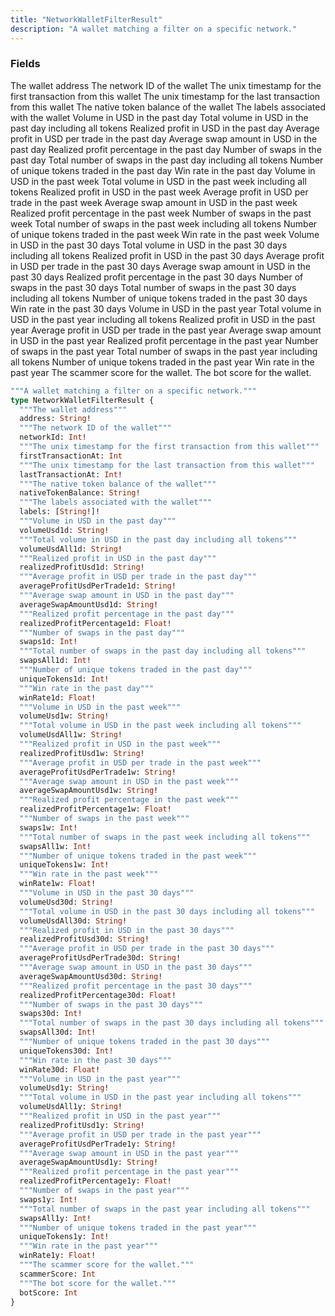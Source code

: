 ```yaml
---
title: "NetworkWalletFilterResult"
description: "A wallet matching a filter on a specific network."
---
```


### Fields

<ResponseField name="address" type="String!" required>
  The wallet address
</ResponseField>

<ResponseField name="networkId" type="Int!" required>
  The network ID of the wallet
</ResponseField>

<ResponseField name="firstTransactionAt" type="Int">
  The unix timestamp for the first transaction from this wallet
</ResponseField>

<ResponseField name="lastTransactionAt" type="Int!" required>
  The unix timestamp for the last transaction from this wallet
</ResponseField>

<ResponseField name="nativeTokenBalance" type="String!" required>
  The native token balance of the wallet
</ResponseField>

<ResponseField name="labels" type="[String!]!" required>
  The labels associated with the wallet
</ResponseField>

<ResponseField name="volumeUsd1d" type="String!" required>
  Volume in USD in the past day
</ResponseField>

<ResponseField name="volumeUsdAll1d" type="String!" required>
  Total volume in USD in the past day including all tokens
</ResponseField>

<ResponseField name="realizedProfitUsd1d" type="String!" required>
  Realized profit in USD in the past day
</ResponseField>

<ResponseField name="averageProfitUsdPerTrade1d" type="String!" required>
  Average profit in USD per trade in the past day
</ResponseField>

<ResponseField name="averageSwapAmountUsd1d" type="String!" required>
  Average swap amount in USD in the past day
</ResponseField>

<ResponseField name="realizedProfitPercentage1d" type="Float!" required>
  Realized profit percentage in the past day
</ResponseField>

<ResponseField name="swaps1d" type="Int!" required>
  Number of swaps in the past day
</ResponseField>

<ResponseField name="swapsAll1d" type="Int!" required>
  Total number of swaps in the past day including all tokens
</ResponseField>

<ResponseField name="uniqueTokens1d" type="Int!" required>
  Number of unique tokens traded in the past day
</ResponseField>

<ResponseField name="winRate1d" type="Float!" required>
  Win rate in the past day
</ResponseField>

<ResponseField name="volumeUsd1w" type="String!" required>
  Volume in USD in the past week
</ResponseField>

<ResponseField name="volumeUsdAll1w" type="String!" required>
  Total volume in USD in the past week including all tokens
</ResponseField>

<ResponseField name="realizedProfitUsd1w" type="String!" required>
  Realized profit in USD in the past week
</ResponseField>

<ResponseField name="averageProfitUsdPerTrade1w" type="String!" required>
  Average profit in USD per trade in the past week
</ResponseField>

<ResponseField name="averageSwapAmountUsd1w" type="String!" required>
  Average swap amount in USD in the past week
</ResponseField>

<ResponseField name="realizedProfitPercentage1w" type="Float!" required>
  Realized profit percentage in the past week
</ResponseField>

<ResponseField name="swaps1w" type="Int!" required>
  Number of swaps in the past week
</ResponseField>

<ResponseField name="swapsAll1w" type="Int!" required>
  Total number of swaps in the past week including all tokens
</ResponseField>

<ResponseField name="uniqueTokens1w" type="Int!" required>
  Number of unique tokens traded in the past week
</ResponseField>

<ResponseField name="winRate1w" type="Float!" required>
  Win rate in the past week
</ResponseField>

<ResponseField name="volumeUsd30d" type="String!" required>
  Volume in USD in the past 30 days
</ResponseField>

<ResponseField name="volumeUsdAll30d" type="String!" required>
  Total volume in USD in the past 30 days including all tokens
</ResponseField>

<ResponseField name="realizedProfitUsd30d" type="String!" required>
  Realized profit in USD in the past 30 days
</ResponseField>

<ResponseField name="averageProfitUsdPerTrade30d" type="String!" required>
  Average profit in USD per trade in the past 30 days
</ResponseField>

<ResponseField name="averageSwapAmountUsd30d" type="String!" required>
  Average swap amount in USD in the past 30 days
</ResponseField>

<ResponseField name="realizedProfitPercentage30d" type="Float!" required>
  Realized profit percentage in the past 30 days
</ResponseField>

<ResponseField name="swaps30d" type="Int!" required>
  Number of swaps in the past 30 days
</ResponseField>

<ResponseField name="swapsAll30d" type="Int!" required>
  Total number of swaps in the past 30 days including all tokens
</ResponseField>

<ResponseField name="uniqueTokens30d" type="Int!" required>
  Number of unique tokens traded in the past 30 days
</ResponseField>

<ResponseField name="winRate30d" type="Float!" required>
  Win rate in the past 30 days
</ResponseField>

<ResponseField name="volumeUsd1y" type="String!" required>
  Volume in USD in the past year
</ResponseField>

<ResponseField name="volumeUsdAll1y" type="String!" required>
  Total volume in USD in the past year including all tokens
</ResponseField>

<ResponseField name="realizedProfitUsd1y" type="String!" required>
  Realized profit in USD in the past year
</ResponseField>

<ResponseField name="averageProfitUsdPerTrade1y" type="String!" required>
  Average profit in USD per trade in the past year
</ResponseField>

<ResponseField name="averageSwapAmountUsd1y" type="String!" required>
  Average swap amount in USD in the past year
</ResponseField>

<ResponseField name="realizedProfitPercentage1y" type="Float!" required>
  Realized profit percentage in the past year
</ResponseField>

<ResponseField name="swaps1y" type="Int!" required>
  Number of swaps in the past year
</ResponseField>

<ResponseField name="swapsAll1y" type="Int!" required>
  Total number of swaps in the past year including all tokens
</ResponseField>

<ResponseField name="uniqueTokens1y" type="Int!" required>
  Number of unique tokens traded in the past year
</ResponseField>

<ResponseField name="winRate1y" type="Float!" required>
  Win rate in the past year
</ResponseField>

<ResponseField name="scammerScore" type="Int">
  The scammer score for the wallet.
</ResponseField>

<ResponseField name="botScore" type="Int">
  The bot score for the wallet.
</ResponseField>


```graphql NetworkWalletFilterResult
"""A wallet matching a filter on a specific network."""
type NetworkWalletFilterResult {
  """The wallet address"""
  address: String!
  """The network ID of the wallet"""
  networkId: Int!
  """The unix timestamp for the first transaction from this wallet"""
  firstTransactionAt: Int
  """The unix timestamp for the last transaction from this wallet"""
  lastTransactionAt: Int!
  """The native token balance of the wallet"""
  nativeTokenBalance: String!
  """The labels associated with the wallet"""
  labels: [String!]!
  """Volume in USD in the past day"""
  volumeUsd1d: String!
  """Total volume in USD in the past day including all tokens"""
  volumeUsdAll1d: String!
  """Realized profit in USD in the past day"""
  realizedProfitUsd1d: String!
  """Average profit in USD per trade in the past day"""
  averageProfitUsdPerTrade1d: String!
  """Average swap amount in USD in the past day"""
  averageSwapAmountUsd1d: String!
  """Realized profit percentage in the past day"""
  realizedProfitPercentage1d: Float!
  """Number of swaps in the past day"""
  swaps1d: Int!
  """Total number of swaps in the past day including all tokens"""
  swapsAll1d: Int!
  """Number of unique tokens traded in the past day"""
  uniqueTokens1d: Int!
  """Win rate in the past day"""
  winRate1d: Float!
  """Volume in USD in the past week"""
  volumeUsd1w: String!
  """Total volume in USD in the past week including all tokens"""
  volumeUsdAll1w: String!
  """Realized profit in USD in the past week"""
  realizedProfitUsd1w: String!
  """Average profit in USD per trade in the past week"""
  averageProfitUsdPerTrade1w: String!
  """Average swap amount in USD in the past week"""
  averageSwapAmountUsd1w: String!
  """Realized profit percentage in the past week"""
  realizedProfitPercentage1w: Float!
  """Number of swaps in the past week"""
  swaps1w: Int!
  """Total number of swaps in the past week including all tokens"""
  swapsAll1w: Int!
  """Number of unique tokens traded in the past week"""
  uniqueTokens1w: Int!
  """Win rate in the past week"""
  winRate1w: Float!
  """Volume in USD in the past 30 days"""
  volumeUsd30d: String!
  """Total volume in USD in the past 30 days including all tokens"""
  volumeUsdAll30d: String!
  """Realized profit in USD in the past 30 days"""
  realizedProfitUsd30d: String!
  """Average profit in USD per trade in the past 30 days"""
  averageProfitUsdPerTrade30d: String!
  """Average swap amount in USD in the past 30 days"""
  averageSwapAmountUsd30d: String!
  """Realized profit percentage in the past 30 days"""
  realizedProfitPercentage30d: Float!
  """Number of swaps in the past 30 days"""
  swaps30d: Int!
  """Total number of swaps in the past 30 days including all tokens"""
  swapsAll30d: Int!
  """Number of unique tokens traded in the past 30 days"""
  uniqueTokens30d: Int!
  """Win rate in the past 30 days"""
  winRate30d: Float!
  """Volume in USD in the past year"""
  volumeUsd1y: String!
  """Total volume in USD in the past year including all tokens"""
  volumeUsdAll1y: String!
  """Realized profit in USD in the past year"""
  realizedProfitUsd1y: String!
  """Average profit in USD per trade in the past year"""
  averageProfitUsdPerTrade1y: String!
  """Average swap amount in USD in the past year"""
  averageSwapAmountUsd1y: String!
  """Realized profit percentage in the past year"""
  realizedProfitPercentage1y: Float!
  """Number of swaps in the past year"""
  swaps1y: Int!
  """Total number of swaps in the past year including all tokens"""
  swapsAll1y: Int!
  """Number of unique tokens traded in the past year"""
  uniqueTokens1y: Int!
  """Win rate in the past year"""
  winRate1y: Float!
  """The scammer score for the wallet."""
  scammerScore: Int
  """The bot score for the wallet."""
  botScore: Int
}
```

